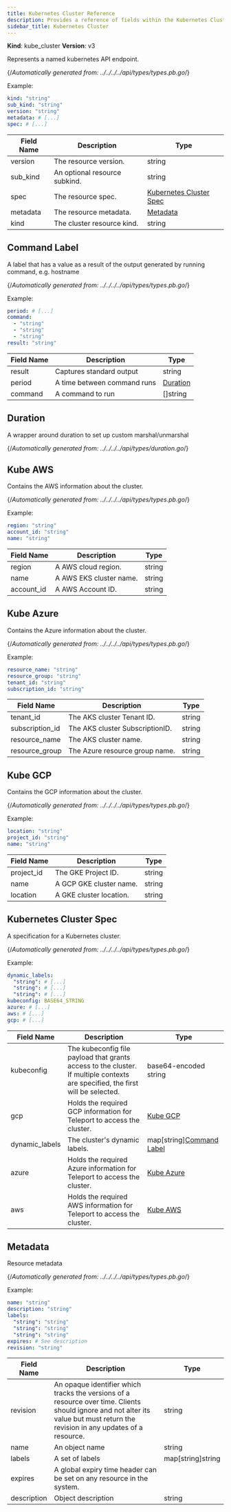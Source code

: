 ```yaml
---
title: Kubernetes Cluster Reference
description: Provides a reference of fields within the Kubernetes Cluster resource, which you can manage with tctl.
sidebar_title: Kubernetes Cluster
---
```


**Kind**: kube_cluster
**Version**: v3

Represents a named kubernetes API endpoint.

{/*Automatically generated from: ../../../../api/types/types.pb.go*/}

Example:

```yaml
kind: "string"
sub_kind: "string"
version: "string"
metadata: # [...]
spec: # [...]
```
|Field Name|Description|Type|
|---|---|---|
|version|The resource version.|string|
|sub_kind|An optional resource subkind.|string|
|spec|The resource spec.|[Kubernetes Cluster Spec](#kubernetes-cluster-spec)|
|metadata|The resource metadata.|[Metadata](#metadata)|
|kind|The cluster resource kind.|string|

## Command Label

A label that has a value as a result of the output generated by running command, e.g. hostname

{/*Automatically generated from: ../../../../api/types/types.pb.go*/}

Example:

```yaml
period: # [...]
command: 
  - "string"
  - "string"
  - "string"
result: "string"
```

|Field Name|Description|Type|
|---|---|---|
|result|Captures standard output|string|
|period|A time between command runs|[Duration](#duration)|
|command|A command to run|[]string|

## Duration

A wrapper around duration to set up custom marshal/unmarshal

{/*Automatically generated from: ../../../../api/types/duration.go*/}

## Kube AWS

Contains the AWS information about the cluster.

{/*Automatically generated from: ../../../../api/types/types.pb.go*/}

Example:

```yaml
region: "string"
account_id: "string"
name: "string"
```

|Field Name|Description|Type|
|---|---|---|
|region|A AWS cloud region.|string|
|name|A AWS EKS cluster name.|string|
|account_id|A AWS Account ID.|string|

## Kube Azure

Contains the Azure information about the cluster.

{/*Automatically generated from: ../../../../api/types/types.pb.go*/}

Example:

```yaml
resource_name: "string"
resource_group: "string"
tenant_id: "string"
subscription_id: "string"
```

|Field Name|Description|Type|
|---|---|---|
|tenant_id|The AKS cluster Tenant ID.|string|
|subscription_id|The AKS cluster SubscriptionID.|string|
|resource_name|The AKS cluster name.|string|
|resource_group|The Azure resource group name.|string|

## Kube GCP

Contains the GCP information about the cluster.

{/*Automatically generated from: ../../../../api/types/types.pb.go*/}

Example:

```yaml
location: "string"
project_id: "string"
name: "string"
```

|Field Name|Description|Type|
|---|---|---|
|project_id|The GKE Project ID.|string|
|name|A GCP GKE cluster name.|string|
|location|A GKE cluster location.|string|

## Kubernetes Cluster Spec

A specification for a Kubernetes cluster.

{/*Automatically generated from: ../../../../api/types/types.pb.go*/}

Example:

```yaml
dynamic_labels: 
  "string": # [...]
  "string": # [...]
  "string": # [...]
kubeconfig: BASE64_STRING
azure: # [...]
aws: # [...]
gcp: # [...]
```

|Field Name|Description|Type|
|---|---|---|
|kubeconfig|The kubeconfig file payload that grants access to the cluster. If multiple contexts are specified, the first will be selected.|base64-encoded string|
|gcp|Holds the required GCP information for Teleport to access the cluster.|[Kube GCP](#kube-gcp)|
|dynamic_labels|The cluster's dynamic labels.|map[string][Command Label](#command-label)|
|azure|Holds the required Azure information for Teleport to access the cluster.|[Kube Azure](#kube-azure)|
|aws|Holds the required AWS information for Teleport to access the cluster.|[Kube AWS](#kube-aws)|

## Metadata

Resource metadata

{/*Automatically generated from: ../../../../api/types/types.pb.go*/}

Example:

```yaml
name: "string"
description: "string"
labels: 
  "string": "string"
  "string": "string"
  "string": "string"
expires: # See description
revision: "string"
```

|Field Name|Description|Type|
|---|---|---|
|revision|An opaque identifier which tracks the versions of a resource over time. Clients should ignore and not alter its value but must return the revision in any updates of a resource.|string|
|name|An object name|string|
|labels|A set of labels|map[string]string|
|expires|A global expiry time header can be set on any resource in the system.||
|description|Object description|string|


